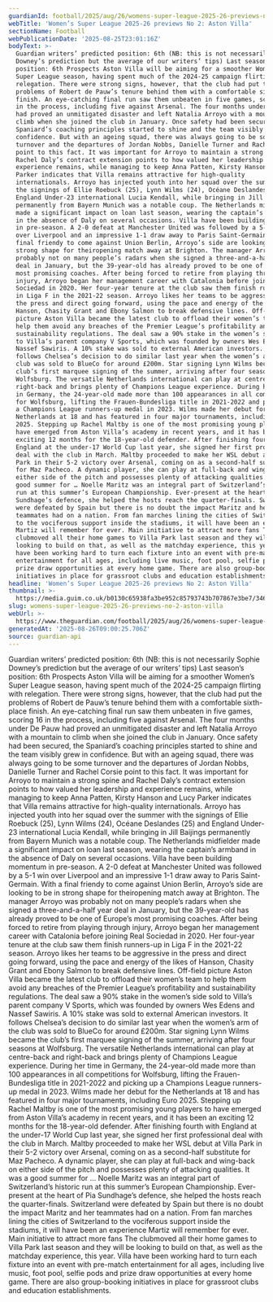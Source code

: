 ```yaml
---
guardianId: football/2025/aug/26/womens-super-league-2025-26-previews-no-2-aston-villa
webTitle: 'Women’s Super League 2025-26 previews No 2: Aston Villa'
sectionName: Football
webPublicationDate: '2025-08-25T23:01:16Z'
bodyText: >-
  Guardian writers’ predicted position: 6th (NB: this is not necessarily Sophie
  Downey’s prediction but the average of our writers’ tips) Last season’s
  position: 6th Prospects Aston Villa will be aiming for a smoother Women’s
  Super League season, having spent much of the 2024-25 campaign flirting with
  relegation. There were strong signs, however, that the club had put the
  problems of Robert de Pauw’s tenure behind them with a comfortable sixth-place
  finish. An eye-catching final run saw them unbeaten in five games, scoring 16
  in the process, including five against Arsenal. The four months under De Pauw
  had proved an unmitigated disaster and left Natalia Arroyo with a mountain to
  climb when she joined the club in January. Once safety had been secured, the
  Spaniard’s coaching principles started to shine and the team visibly grew in
  confidence. But with an ageing squad, there was always going to be some
  turnover and the departures of Jordan Nobbs, Danielle Turner and Rachel Corsie
  point to this fact. It was important for Arroyo to maintain a strong spine and
  Rachel Daly’s contract extension points to how valued her leadership and
  experience remains, while managing to keep Anna Patten, Kirsty Hanson and Lucy
  Parker indicates that Villa remains attractive for high-quality
  internationals. Arroyo has injected youth into her squad over the summer with
  the signings of Ellie Roebuck (25), Lynn Wilms (24), Océane Deslandes (25) and
  England Under-23 international Lucia Kendall, while bringing in Jill Baijings
  permanently from Bayern Munich was a notable coup. The Netherlands midfielder
  made a significant impact on loan last season, wearing the captain’s armband
  in the absence of Daly on several occasions. Villa have been building momentum
  in pre-season. A 2-0 defeat at Manchester United was followed by a 5-1 win
  over Liverpool and an impressive 1-1 draw away to Paris Saint-Germain. With a
  final friendy to come against Union Berlin, Arroyo’s side are looking to be in
  strong shape for theiropening match away at Brighton. The manager Arroyo was
  probably not on many people’s radars when she signed a three-and-a-half year
  deal in January, but the 39-year-old has already proved to be one of Europe’s
  most promising coaches. After being forced to retire from playing through
  injury, Arroyo began her management career with Catalonia before joining Real
  Sociedad in 2020. Her four-year tenure at the club saw them finish runners-up
  in Liga F in the 2021-22 season. Arroyo likes her teams to be aggressive in
  the press and direct going forward, using the pace and energy of the likes of
  Hanson, Chasity Grant and Ebony Salmon to break defensive lines. Off-field
  picture Aston Villa became the latest club to offload their women’s team to
  help them avoid any breaches of the Premier League’s profitability and
  sustainability regulations. The deal saw a 90% stake in the women’s side sold
  to Villa’s parent company V Sports, which was founded by owners Wes Edens and
  Nassef Sawiris. A 10% stake was sold to external American investors. It
  follows Chelsea’s decision to do similar last year when the women’s arm of the
  club was sold to BlueCo for around £200m. Star signing Lynn Wilms became the
  club’s first marquee signing of the summer, arriving after four seasons at
  Wolfsburg. The versatile Netherlands international can play at centre-back and
  right-back and brings plenty of Champions League experience. During her time
  in Germany, the 24-year-old made more than 100 appearances in all competitions
  for Wolfsburg, lifting the Frauen-Bundesliga title in 2021-2022 and picking up
  a Champions League runners-up medal in 2023. Wilms made her debut for the
  Netherlands at 18 and has featured in four major tournaments, including Euro
  2025. Stepping up Rachel Maltby is one of the most promising young players to
  have emerged from Aston Villa’s academy in recent years, and it has been an
  exciting 12 months for the 18-year-old defender. After finishing fourth with
  England at the under-17 World Cup last year, she signed her first professional
  deal with the club in March. Maltby proceeded to make her WSL debut at Villa
  Park in their 5-2 victory over Arsenal, coming on as a second-half substitute
  for Maz Pacheco. A dynamic player, she can play at full-back and wing-back on
  either side of the pitch and possesses plenty of attacking qualities. It was a
  good summer for … Noelle Maritz was an integral part of Switzerland’s historic
  run at this summer’s European Championship. Ever-present at the heart of Pia
  Sundhage’s defence, she helped the hosts reach the quarter-finals. Switzerland
  were defeated by Spain but there is no doubt the impact Maritz and her
  teammates had on a nation. From fan marches lining the cities of Switzerland
  to the vociferous support inside the stadiums, it will have been an experience
  Martiz will remember for ever. Main initiative to attract more fans The
  clubmoved all their home games to Villa Park last season and they will be
  looking to build on that, as well as the matchday experience, this year. Villa
  have been working hard to turn each fixture into an event with pre-match
  entertainment for all ages, including live music, foot pool, selfie pods and
  prize draw opportunities at every home game. There are also group-booking
  initiatives in place for grassroot clubs and education establishments.
headline: 'Women’s Super League 2025-26 previews No 2: Aston Villa'
thumbnail: >-
  https://media.guim.co.uk/b0130c65938fa3be952c85793743b707867e3be7/346_0_4875_3900/500.jpg
slug: womens-super-league-2025-26-previews-no-2-aston-villa
webUrl: >-
  https://www.theguardian.com/football/2025/aug/26/womens-super-league-2025-26-previews-no-2-aston-villa
generatedAt: '2025-08-26T09:00:25.706Z'
source: guardian-api
---
```

Guardian writers’ predicted position: 6th (NB: this is not necessarily Sophie Downey’s prediction but the average of our writers’ tips) Last season’s position: 6th Prospects Aston Villa will be aiming for a smoother Women’s Super League season, having spent much of the 2024-25 campaign flirting with relegation. There were strong signs, however, that the club had put the problems of Robert de Pauw’s tenure behind them with a comfortable sixth-place finish. An eye-catching final run saw them unbeaten in five games, scoring 16 in the process, including five against Arsenal. The four months under De Pauw had proved an unmitigated disaster and left Natalia Arroyo with a mountain to climb when she joined the club in January. Once safety had been secured, the Spaniard’s coaching principles started to shine and the team visibly grew in confidence. But with an ageing squad, there was always going to be some turnover and the departures of Jordan Nobbs, Danielle Turner and Rachel Corsie point to this fact. It was important for Arroyo to maintain a strong spine and Rachel Daly’s contract extension points to how valued her leadership and experience remains, while managing to keep Anna Patten, Kirsty Hanson and Lucy Parker indicates that Villa remains attractive for high-quality internationals. Arroyo has injected youth into her squad over the summer with the signings of Ellie Roebuck (25), Lynn Wilms (24), Océane Deslandes (25) and England Under-23 international Lucia Kendall, while bringing in Jill Baijings permanently from Bayern Munich was a notable coup. The Netherlands midfielder made a significant impact on loan last season, wearing the captain’s armband in the absence of Daly on several occasions. Villa have been building momentum in pre-season. A 2-0 defeat at Manchester United was followed by a 5-1 win over Liverpool and an impressive 1-1 draw away to Paris Saint-Germain. With a final friendy to come against Union Berlin, Arroyo’s side are looking to be in strong shape for theiropening match away at Brighton. The manager Arroyo was probably not on many people’s radars when she signed a three-and-a-half year deal in January, but the 39-year-old has already proved to be one of Europe’s most promising coaches. After being forced to retire from playing through injury, Arroyo began her management career with Catalonia before joining Real Sociedad in 2020. Her four-year tenure at the club saw them finish runners-up in Liga F in the 2021-22 season. Arroyo likes her teams to be aggressive in the press and direct going forward, using the pace and energy of the likes of Hanson, Chasity Grant and Ebony Salmon to break defensive lines. Off-field picture Aston Villa became the latest club to offload their women’s team to help them avoid any breaches of the Premier League’s profitability and sustainability regulations. The deal saw a 90% stake in the women’s side sold to Villa’s parent company V Sports, which was founded by owners Wes Edens and Nassef Sawiris. A 10% stake was sold to external American investors. It follows Chelsea’s decision to do similar last year when the women’s arm of the club was sold to BlueCo for around £200m. Star signing Lynn Wilms became the club’s first marquee signing of the summer, arriving after four seasons at Wolfsburg. The versatile Netherlands international can play at centre-back and right-back and brings plenty of Champions League experience. During her time in Germany, the 24-year-old made more than 100 appearances in all competitions for Wolfsburg, lifting the Frauen-Bundesliga title in 2021-2022 and picking up a Champions League runners-up medal in 2023. Wilms made her debut for the Netherlands at 18 and has featured in four major tournaments, including Euro 2025. Stepping up Rachel Maltby is one of the most promising young players to have emerged from Aston Villa’s academy in recent years, and it has been an exciting 12 months for the 18-year-old defender. After finishing fourth with England at the under-17 World Cup last year, she signed her first professional deal with the club in March. Maltby proceeded to make her WSL debut at Villa Park in their 5-2 victory over Arsenal, coming on as a second-half substitute for Maz Pacheco. A dynamic player, she can play at full-back and wing-back on either side of the pitch and possesses plenty of attacking qualities. It was a good summer for … Noelle Maritz was an integral part of Switzerland’s historic run at this summer’s European Championship. Ever-present at the heart of Pia Sundhage’s defence, she helped the hosts reach the quarter-finals. Switzerland were defeated by Spain but there is no doubt the impact Maritz and her teammates had on a nation. From fan marches lining the cities of Switzerland to the vociferous support inside the stadiums, it will have been an experience Martiz will remember for ever. Main initiative to attract more fans The clubmoved all their home games to Villa Park last season and they will be looking to build on that, as well as the matchday experience, this year. Villa have been working hard to turn each fixture into an event with pre-match entertainment for all ages, including live music, foot pool, selfie pods and prize draw opportunities at every home game. There are also group-booking initiatives in place for grassroot clubs and education establishments.

